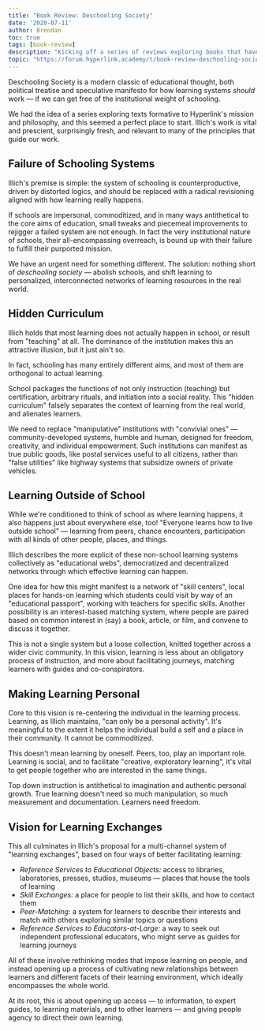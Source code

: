 ```yaml
---
title: "Book Review: Deschooling Society"
date: '2020-07-11'
author: Brendan
toc: true
tags: [book-review]
description: "Kicking off a series of reviews exploring books that have influenced our thinking on learning and pedagogy, with Ivan Illich's classic manifesto for new learning systems."
topic: "https://forum.hyperlink.academy/t/book-review-deschooling-society/388"
---
```



Deschooling Society is a modern classic of educational thought, both political treatise and speculative manifesto for how learning systems *should* work — if we can get free of the institutional weight of schooling.

We had the idea of a series exploring texts formative to Hyperlink's mission and philosophy, and this seemed a perfect place to start. Illich's work is vital and prescient, surprisingly fresh, and relevant to many of the principles that guide our work.

## Failure of Schooling Systems

Illich's premise is simple: the system of schooling is counterproductive, driven by distorted logics, and should be replaced with a radical revisioning aligned with how learning really happens.

If schools are impersonal, commoditized, and in many ways antithetical to the core aims of education, small tweaks and piecemeal improvements to rejigger a failed system are not enough. In fact the very institutional nature of schools, their all-encompassing overreach, is bound up with their failure to fulfill their purported mission.

We have an urgent need for something different. The solution: nothing short of *deschooling society* — abolish schools, and shift learning to personalized, interconnected networks of learning resources in the real world.

## Hidden Curriculum 

Illich holds that most learning does not actually happen in school, or result from "teaching" at all. The dominance of the institution makes this an attractive illusion, but it just ain't so.

In fact, schooling has many entirely different aims, and most of them are orthogonal to actual learning.

School packages the functions of not only instruction (teaching) but certification, arbitrary rituals, and initiation into a social reality. This "hidden curriculum" falsely separates the context of learning from the real world, and alienates learners.

We need to replace "manipulative" institutions with "convivial ones" — community-developed systems, humble and human, designed for freedom, creativity, and individual empowerment. Such institutions can manifest as true public goods, like postal services useful to all citizens, rather than "false utilities" like highway systems that subsidize owners of private vehicles.

## Learning Outside of School

While we're conditioned to think of school as where learning happens, it also
happens just about everywhere else, too! "Everyone learns how to live outside
school" — learning from peers, chance encounters, participation with all kinds
of other people, places, and things.

Illich describes the more explicit of these non-school learning systems collectively as "educational webs", democratized and decentralized networks through which effective learning can happen.

One idea for how this might manifest is a network of "skill centers", local places for hands-on learning which students could visit by way of an "educational passport", working with teachers for specific skills. Another possibility is an interest-based matching system, where people are paired based on common interest in (say) a book, article, or film, and convene to discuss it together.

This is not a single system but a loose collection, knitted together across a wider civic community. In this vision, learning is less about an obligatory process of instruction, and more about facilitating journeys, matching learners with guides and co-conspirators.

## Making Learning Personal

Core to this vision is re-centering the individual in the learning process. Learning, as Illich maintains, "can only be a personal activity". It's meaningful to the extent it helps the individual build a self and a place in their community. It cannot be commoditized.

This doesn't mean learning by oneself. Peers, too, play an important role. Learning is social, and to facilitate "creative, exploratory learning", it's vital to get people together who are interested in the same things.

Top down instruction is antithetical to imagination and authentic personal growth. True learning doesn't need so much manipulation, so much measurement and documentation. Learners need freedom.

## Vision for Learning Exchanges

This all culminates in Illich's proposal for a multi-channel system of "learning exchanges", based on four  ways of better facilitating learning:

- *Reference Services to Educational Objects:* access to libraries, laboratories, presses, studios, museums — places that house the tools of learning
- *Skill Exchanges:* a place for people to list their skills, and how to contact them
- *Peer-Matching:* a system for learners to describe their interests and match with others exploring similar topics or questions
- *Reference Services to Educators-at-Large:* a way to seek out independent professional educators, who might serve as guides for learning journeys

All of these involve rethinking modes that impose learning on people, and instead opening up a process of cultivating new relationships between learners and different facets of their learning environment, which ideally encompasses the whole world.

At its root, this is about opening up access — to information, to expert guides, to learning materials, and to other learners — and giving people agency to direct their own learning.
